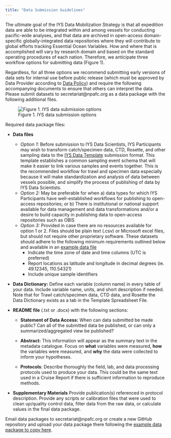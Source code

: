 ```yaml
---
title: "Data Submission Guidelines"
---
```


The ultimate goal of the IYS Data Mobilization Strategy is that all expedition data are able to be integrated within and among vessels for conducting pacific-wide analyses, and that data are archived in open-access domain-specific globally-integrated data repositories where they will contribute to global efforts tracking Essential Ocean Variables. How and where that is accomplished will vary by research domain and based on the standard operating procedures of each nation. Therefore, we anticipate three workflow options for submitting data (Figure 1). 

Regardless, for all three options we recommend submitting early versions of data sets for internal use before public release (which must be approved by Data Provider according to [Data Policy](https://docs.google.com/document/d/1srIlyZfNdtGQ4-W8Ch2FStLnn9U_wW5WIS5wQ1E62w0/edit?usp=sharing)) and require the following accompanying documents to ensure that others can interpret the data. Please submit datasets to secretariat@npafc.org as a data package with the following additional files.

![Figure 1. IYS data submission options](images/IYS Data Submission.png)


Required data package files:

* **Data files** 
  - *Option 1:* Before submission to IYS Data Scientists, IYS Participants may wish to transform catch/specimen data, CTD, Rosette, and other sampling data to the [IYS Data Template](https://github.com/international-year-of-the-salmon/about/raw/main/IYS2022_data_template.xlsx) submission format. This template establishes a common sampling event schema that will make it easier to link various samples and events together. This is the recommended workflow for trawl and specimen data especially because it will make standardization and analysis of data between vessels possible, and simplify the process of publishing of data by IYS Data Scientists.
  - *Option 2:* May be preferable for when a) data types for which IYS Participants have well-established workflows for publishing to open-access repositories; or b) There is institutional or national support available for data management and data transformations and/or a desire to build capacity in publishing data to open-access repositories such as OBIS
  - *Option 3:* Provided in case there are no resources available for option 1 or 2. Files should be plain text (.csv) or Microsoft excel files, but should not require other proprietary software. These datasets should adhere to the following minimum requirements outlined below and available in an [example data file](https://github.com/international-year-of-the-salmon/about/blob/main/data_package_example/data.xlsx)
    - Indicate the time zone of date and time columns (UTC is preferred)
    - Report locations as latitude and longitude in decimal degrees (ie. 49.12345, 110.54321)
    - Include unique sample identifiers

* **Data Dictionary:** Define each variable (column name) in every table of your data. Include variable name, units, and short description if needed. Note that for Trawl catch/specimen data, CTD data, and Rosette the Data Dictionary exists as a tab in the Template Spreadsheet File. 

* **README file** (.txt or .docx) with the following sections:

  - **Statement of Data Access:** When can data submitted be made public? Can all of the submitted data be published, or can only a summarized/aggregated view be published?

  - **Abstract:** This information will appear as the summary text in the metadata catalogue. Focus on **what** variables were measured, **how** the variables were measured, and **why** the data were collected to inform your hypotheses.

  - **Protocols**: Describe thoroughly the field, lab, and data processing protocols used to produce your data. This could be the same text used in a Cruise Report if there is sufficient information to reproduce methods.
  
* **Supplementary Materials** Provide publication(s) referenced in protocol description. Provide any scripts or calibration files that were used to clean up/quality control data, filter data from the raw data, or calculate values in the final data package.

Email data packages to secretariat@npafc.org or create a new GitHub repository and upload your data package there following the [example data package to copy here](https://github.com/international-year-of-the-salmon/about/tree/main/data_package_example). 
